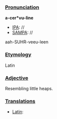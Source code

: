 ===[[Pronunciation]]===

'''a-cer*vu-line'''
*[[IPA]]: //
*[[SAMPA]]: //
aah-SUHR-veeu-leen
===[[Etymology]]===

Latin
===[[Adjective]]===

Resembling little heaps.
===[[Translations]]===

*[[Latin]]: